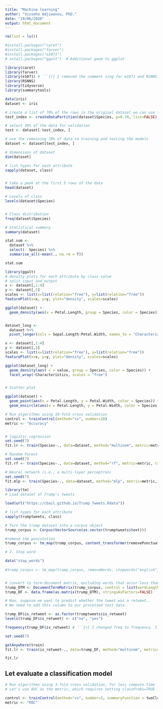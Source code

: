 ---
title: "Machine learning"
author: "Visseho Adjiwanou, PhD."
date: "19/06/2020"
output: html_document
---



```{r}

rm(list = ls())

#install.packages("caret")
#install.packages("farver")
#install.packages("e1071")
# nstall.packages("ggalt")  # Additional geom to ggplot

library(caret)
library(farver)
library(e1071) # ```{r} I removed the comment sing for e1071 and RSNNS as they are needed to train function
library(RSNNS)
library(tidyverse)
library(summarytools)
```


```{r}

data(iris)
dataset <- iris

# create a list of 70% of the rows in the original dataset we can use for training
test_index <- createDataPartition(dataset$Species, p=0.70, list=FALSE)

# select 30% of the data for validation
test <- dataset[-test_index, ]

# use the remaining 70% of data to training and testing the models
dataset <- dataset[test_index, ]

```

```{r}

# dimensions of dataset
dim(dataset)

# list types for each attribute
sapply(dataset, class)


# take a peek at the first 5 rows of the data
head(dataset)

# Levels of class
levels(dataset$Species)


# Class distribution
freq(dataset$Species)

# Statistical summary
summary(dataset)

stat.sum <-
  dataset %>% 
  select(- Species) %>% 
  summarise_all(~mean(., na.rm = T)) 

stat.sum

```

```{r}
library(ggalt)
# density plots for each attribute by class value
# split input and output
x <- dataset[,1:4]
y <- dataset[,5]
scales <- list(x=list(relation="free"), y=list(relation="free"))
featurePlot(x=x, y=y, plot="density", scales=scales)

ggplot(dataset) +
  geom_density(aes(x = Petal.Length, group = Species, color = Species))


dataset_long <-
  dataset %>% 
  pivot_longer(cols = Sepal.Length:Petal.Width, names_to = "Characteristics", values_to = "value")

x <- dataset[,1:4]
y <- dataset[,5]
scales <- list(x=list(relation="free"), y=list(relation="free"))
featurePlot(x=x, y=y, plot="density", scales=scales)

ggplot(dataset_long) +
  geom_density(aes( x = value, group = Species, color = Species)) +
  facet_wrap(~Characteristics, scales = "free") 


# Scatter plot

ggplot(dataset) +
  geom_point(aes(x = Petal.Length, y = Petal.Width, color = Species)) +
  geom_encircle(aes(x = Petal.Length, y = Petal.Width, color = Species))

```

```{r}

# Run algorithms using 10-fold cross validation
control <- trainControl(method="cv", number=10)
metric <- "Accuracy"


# logistic regression
set.seed(7)
fit.lr <- train(Species~., data=dataset, method="multinom", metric=metric, trControl=control)

# Random Forest
set.seed(7)
fit.rf <- train(Species~., data=dataset, method="rf", metric=metric, trControl=control)

# Neural network (i.e., a multi-layer perceptron)
set.seed(7)
fit.mlp <- train(Species~., data=dataset, method="mlp", metric=metric, trControl=control)

```

```{r}
library(tm)
# Load dataset of Trump's tweets

load(url("https://cbail.github.io/Trump_Tweets.Rdata"))

# list types for each attribute
sapply(trumptweets, class)

```

```{r}


# Turn the trump dataset into a corpus object
trump_corpus <- Corpus(VectorSource(as.vector(trumptweets$text))) 

#remove the puncutation
trump_corpus <- tm_map(trump_corpus, content_transformer(removePunctuation))

# 2. Stop word   

data("stop_words")
  
#trump_corpus <- tm_map(trump_corpus, removeWords, stopwords("english"))


# convert to term-document matrix, excluding words that occur less than twice
trump_DTM <- DocumentTermMatrix(trump_corpus, control = list(wordLengths = c(2, Inf), bounds=list(local=c(2,Inf))))
trump_DF <- data.frame(as.matrix(trump_DTM), stringsAsFactors=FALSE)


```

```{r}

# Now, suppose we want to predict whether the tweet was a retweet..
# We need to add this column to our processed text data

trump_DF$is_retweet <- as.factor(trumptweets$is_retweet)
levels(trump_DF$is_retweet) <- c("no", "yes")

frequency(trump_DF$is_retweet) # ```{r} I changed freq to frequency. I don't know why freq isn't working on my machine. 

set.seed(7)

getAnywhere(train)
fit.lr <- train(is_retweet~., data=trump_DF, method="multinom", metric=metric, trControl=control)

fit.lr
```

## Let evaluate a classification model

```{r}

# Run algorithms using 3-fold cross validation, for less compute time
# Let's use AUC as the metric, which requires setting classProbs=TRUE

control <- trainControl(method="cv", number=3, summaryFunction = twoClassSummary, classProbs=TRUE)
metric <- "ROC"

```

